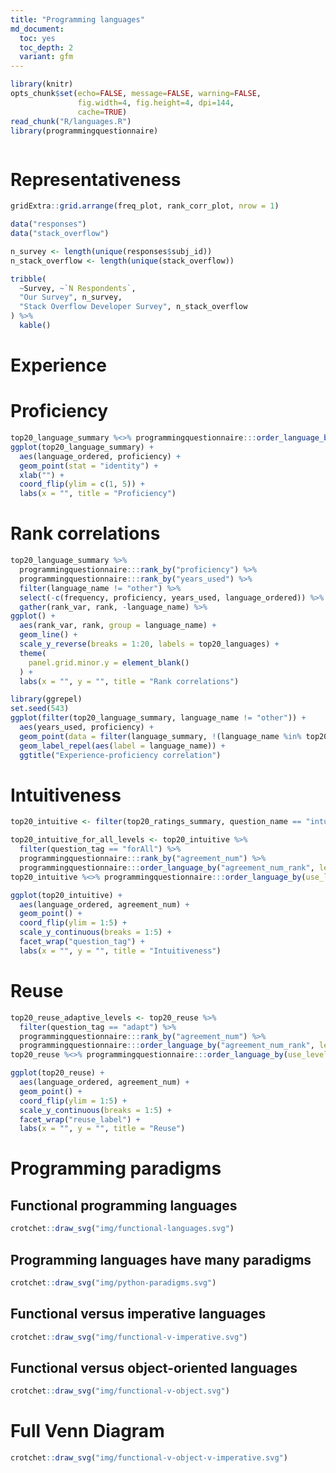 ```yaml
---
title: "Programming languages"
md_document:
  toc: yes
  toc_depth: 2
  variant: gfm
---
```

```r
library(knitr)
opts_chunk$set(echo=FALSE, message=FALSE, warning=FALSE,
               fig.width=4, fig.height=4, dpi=144,
               cache=TRUE)
read_chunk("R/languages.R")
library(programmingquestionnaire)
```
```r
```

# Representativeness

```r
gridExtra::grid.arrange(freq_plot, rank_corr_plot, nrow = 1)
```

```r
data("responses")
data("stack_overflow")

n_survey <- length(unique(responses$subj_id))
n_stack_overflow <- length(unique(stack_overflow))

tribble(
  ~Survey, ~`N Respondents`,
  "Our Survey", n_survey,
  "Stack Overflow Developer Survey", n_stack_overflow
) %>%
  kable()
```

# Experience


# Proficiency

```r
top20_language_summary %<>% programmingquestionnaire:::order_language_by("proficiency_rank", reverse = TRUE)
ggplot(top20_language_summary) +
  aes(language_ordered, proficiency) +
  geom_point(stat = "identity") +
  xlab("") +
  coord_flip(ylim = c(1, 5)) +
  labs(x = "", title = "Proficiency")
```

# Rank correlations

```r
top20_language_summary %>%
  programmingquestionnaire:::rank_by("proficiency") %>%
  programmingquestionnaire:::rank_by("years_used") %>%
  filter(language_name != "other") %>%
  select(-c(frequency, proficiency, years_used, language_ordered)) %>%
  gather(rank_var, rank, -language_name) %>%
ggplot() +
  aes(rank_var, rank, group = language_name) +
  geom_line() +
  scale_y_reverse(breaks = 1:20, labels = top20_languages) +
  theme(
    panel.grid.minor.y = element_blank()
  ) +
  labs(x = "", y = "", title = "Rank correlations")
```

```r
library(ggrepel)
set.seed(543)
ggplot(filter(top20_language_summary, language_name != "other")) +
  aes(years_used, proficiency) +
  geom_point(data = filter(language_summary, !(language_name %in% top20_languages))) +
  geom_label_repel(aes(label = language_name)) +
  ggtitle("Experience-proficiency correlation")
```

# Intuitiveness

```r
top20_intuitive <- filter(top20_ratings_summary, question_name == "intuitiveness")

top20_intuitive_for_all_levels <- top20_intuitive %>%
  filter(question_tag == "forAll") %>%
  programmingquestionnaire:::rank_by("agreement_num") %>%
  programmingquestionnaire:::order_language_by("agreement_num_rank", levels_only = TRUE)
top20_intuitive %<>% programmingquestionnaire:::order_language_by(use_levels = top20_intuitive_for_all_levels, reverse = TRUE)

ggplot(top20_intuitive) +
  aes(language_ordered, agreement_num) +
  geom_point() +
  coord_flip(ylim = 1:5) +
  scale_y_continuous(breaks = 1:5) +
  facet_wrap("question_tag") +
  labs(x = "", y = "", title = "Intuitiveness")
```

# Reuse

```r
top20_reuse_adaptive_levels <- top20_reuse %>%
  filter(question_tag == "adapt") %>%
  programmingquestionnaire:::rank_by("agreement_num") %>%
  programmingquestionnaire:::order_language_by("agreement_num_rank", levels_only = TRUE)
top20_reuse %<>% programmingquestionnaire:::order_language_by(use_levels = top20_reuse_adaptive_levels, reverse = TRUE)

ggplot(top20_reuse) +
  aes(language_ordered, agreement_num) +
  geom_point() +
  coord_flip(ylim = 1:5) +
  scale_y_continuous(breaks = 1:5) +
  facet_wrap("reuse_label") +
  labs(x = "", y = "", title = "Reuse")
```

# Programming paradigms

## Functional programming languages

```r
crotchet::draw_svg("img/functional-languages.svg")
```

## Programming languages have many paradigms

```r
crotchet::draw_svg("img/python-paradigms.svg")
```

## Functional versus imperative languages

```r
crotchet::draw_svg("img/functional-v-imperative.svg")
```

## Functional versus object-oriented languages

```r
crotchet::draw_svg("img/functional-v-object.svg")
```

# Full Venn Diagram

```r
crotchet::draw_svg("img/functional-v-object-v-imperative.svg")
```
